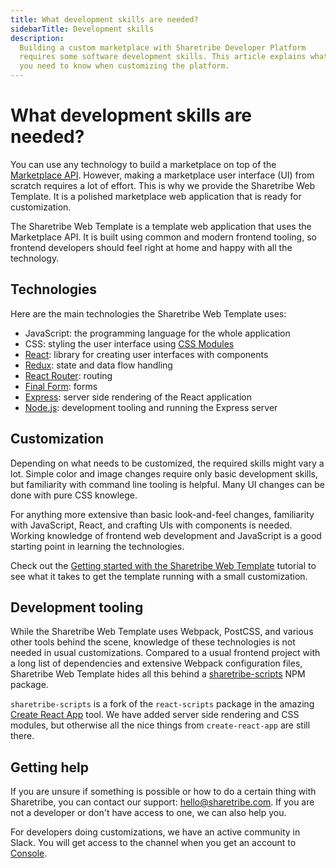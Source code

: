 ```yaml
---
title: What development skills are needed?
sidebarTitle: Development skills
description:
  Building a custom marketplace with Sharetribe Developer Platform
  requires some software development skills. This article explains what
  you need to know when customizing the platform.
---
```


# What development skills are needed?

You can use any technology to build a marketplace on top of the
[Marketplace API](/introduction/#the-marketplace-api). However, making a
marketplace user interface (UI) from scratch requires a lot of effort.
This is why we provide the Sharetribe Web Template. It is a polished
marketplace web application that is ready for customization.

The Sharetribe Web Template is a template web application that uses the
Marketplace API. It is built using common and modern frontend tooling,
so frontend developers should feel right at home and happy with all the
technology.

## Technologies

Here are the main technologies the Sharetribe Web Template uses:

- JavaScript: the programming language for the whole application
- CSS: styling the user interface using
  [CSS Modules](https://github.com/css-modules/css-modules)
- [React](https://reactjs.org/): library for creating user interfaces
  with components
- [Redux](https://redux.js.org/): state and data flow handling
- [React Router](https://reactrouter.com/en/main): routing
- [Final Form](https://github.com/final-form/final-form): forms
- [Express](https://expressjs.com/): server side rendering of the React
  application
- [Node.js](https://nodejs.org/): development tooling and running the
  Express server

## Customization

Depending on what needs to be customized, the required skills might vary
a lot. Simple color and image changes require only basic development
skills, but familiarity with command line tooling is helpful. Many UI
changes can be done with pure CSS knowlege.

For anything more extensive than basic look-and-feel changes,
familiarity with JavaScript, React, and crafting UIs with components is
needed. Working knowledge of frontend web development and JavaScript is
a good starting point in learning the technologies.

Check out the
[Getting started with the Sharetribe Web Template](/introduction/getting-started-with-web-template/)
tutorial to see what it takes to get the template running with a small
customization.

## Development tooling

While the Sharetribe Web Template uses Webpack, PostCSS, and various
other tools behind the scene, knowledge of these technologies is not
needed in usual customizations. Compared to a usual frontend project
with a long list of dependencies and extensive Webpack configuration
files, Sharetribe Web Template hides all this behind a
[sharetribe-scripts](https://www.npmjs.com/package/sharetribe-scripts)
NPM package.

`sharetribe-scripts` is a fork of the `react-scripts` package in the
amazing [Create React App](https://github.com/facebook/create-react-app)
tool. We have added server side rendering and CSS modules, but otherwise
all the nice things from `create-react-app` are still there.

## Getting help

If you are unsure if something is possible or how to do a certain thing
with Sharetribe, you can contact our support:
[hello@sharetribe.com](mailto:hello@sharetribe.com). If you are not a
developer or don't have access to one, we can also help you.

For developers doing customizations, we have an active community in
Slack. You will get access to the channel when you get an account to
[Console](/concepts/development/console-overview/).
